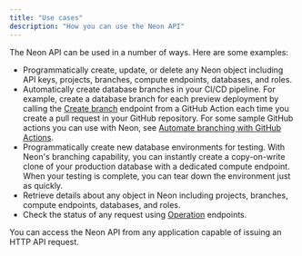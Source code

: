 ```yaml
---
title: "Use cases"
description: "How you can use the Neon API"
---
```


The Neon API can be used in a number of ways. Here are some examples:

- Programmatically create, update, or delete any Neon object including API keys, projects, branches, compute endpoints, databases, and roles.
- Automatically create database branches in your CI/CD pipeline. For example, create a database branch for each preview deployment by calling the [Create branch](https://api-docs.neon.tech/reference/createprojectbranch) endpoint from a GitHub Action each time you create a pull request in your GitHub repository. For some sample GitHub actions you can use with Neon, see [Automate branching with GitHub Actions](https://neon.tech/docs/guides/branching-github-actions).
- Programmatically create new database environments for testing. With Neon's branching capability, you can instantly create a copy-on-write clone of your production database with a dedicated compute endpoint. When your testing is complete, you can tear down the environment just as quickly. 
- Retrieve details about any object in Neon including projects, branches, compute endpoints, databases, and roles.
- Check the status of any request using [Operation](https://api-docs.neon.tech/reference/getprojectoperation) endpoints.

You can access the Neon API from any application capable of issuing an HTTP API request.
